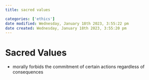 ```yaml
---
title: sacred values

categories: ['ethics']
date modified: Wednesday, January 18th 2023, 3:55:22 pm
date created: Wednesday, January 18th 2023, 3:55:20 pm
---
```


# Sacred Values


- morally forbids the commitment of certain actions regardless of consequences



